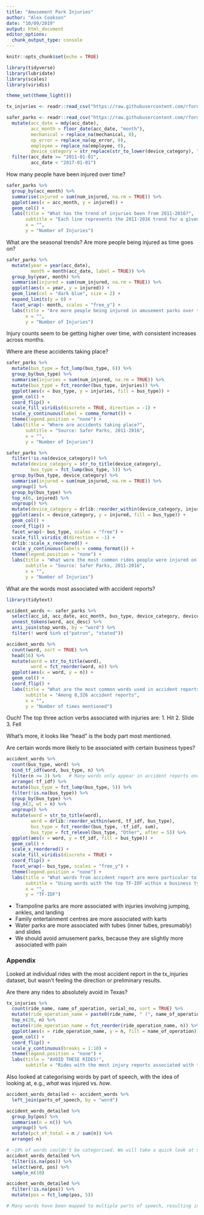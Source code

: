 ```yaml
---
title: "Amusement Park Injuries"
author: "Alex Cookson"
date: "10/09/2019"
output: html_document
editor_options: 
  chunk_output_type: console
---
```


```r
knitr::opts_chunk$set(echo = TRUE)
```

```r
library(tidyverse)
library(lubridate)
library(scales)
library(viridis)

theme_set(theme_light())

tx_injuries <- readr::read_csv("https://raw.githubusercontent.com/rfordatascience/tidytuesday/master/data/2019/2019-09-10/tx_injuries.csv")

safer_parks <- readr::read_csv("https://raw.githubusercontent.com/rfordatascience/tidytuesday/master/data/2019/2019-09-10/saferparks.csv") %>%
  mutate(acc_date = mdy(acc_date),
         acc_month = floor_date(acc_date, "month"),
         mechanical = replace_na(mechanical, 0),
         op_error = replace_na(op_error, 0),
         employee = replace_na(employee, 0),
         device_category = str_replace(str_to_lower(device_category), "unknown", NA_character_)) %>%
  filter(acc_date >= "2011-01-01",
         acc_date < "2017-01-01")
```

How many people have been injured over time?

```r
safer_parks %>%
  group_by(acc_month) %>%
  summarise(injured = sum(num_injured, na.rm = TRUE)) %>%
  ggplot(aes(x = acc_month, y = injured)) +
  geom_col() +
  labs(title = "What has the trend of injuries been from 2011-2016?",
       subtitle = "Each line represents the 2011-2016 trend for a given month",
       x = "",
       y = "Number of Injuries")
```

What are the seasonal trends? Are more people being injured as time goes on?

```r
safer_parks %>%
  mutate(year = year(acc_date),
         month = month(acc_date, label = TRUE)) %>%
  group_by(year, month) %>%
  summarise(injured = sum(num_injured, na.rm = TRUE)) %>%
  ggplot(aes(x = year, y = injured)) +
  geom_line(col = "dark blue", size = 2) +
  expand_limits(y = 0) +
  facet_wrap(~ month, scales = "free_y") +
  labs(title = "Are more people being injured in amusement parks over time?",
       x = "",
       y = "Number of Injuries")
```

Injury counts seem to be getting higher over time, with consistent increases across months.


Where are these accidents taking place?

```r
safer_parks %>%
  mutate(bus_type = fct_lump(bus_type, 6)) %>%
  group_by(bus_type) %>%
  summarise(injuries = sum(num_injured, na.rm = TRUE)) %>%
  mutate(bus_type = fct_reorder(bus_type, injuries)) %>%
  ggplot(aes(x = bus_type, y = injuries, fill = bus_type)) +
  geom_col() +
  coord_flip() +
  scale_fill_viridis(discrete = TRUE, direction = -1) +
  scale_y_continuous(label = comma_format()) +
  theme(legend.position = "none") +
  labs(title = "Where are accidents taking place?",
       subtitle = "Source: Safer Parks, 2011-2016",
       x = "",
       y = "Number of Injuries")
```

```r
safer_parks %>%
  filter(!is.na(device_category)) %>%
  mutate(device_category = str_to_title(device_category),
         bus_type = fct_lump(bus_type, 5)) %>%
  group_by(bus_type, device_category) %>%
  summarise(injured = sum(num_injured, na.rm = TRUE)) %>%
  ungroup() %>%
  group_by(bus_type) %>%
  top_n(6, injured) %>%
  ungroup() %>%
  mutate(device_category = drlib::reorder_within(device_category, injured, bus_type)) %>%
  ggplot(aes(x = device_category, y = injured, fill = bus_type)) +
  geom_col() +
  coord_flip() +
  facet_wrap(~ bus_type, scales = "free") +
  scale_fill_viridis_d(direction = -1) +
  drlib::scale_x_reordered() +
  scale_y_continuous(labels = comma_format()) +
  theme(legend.position = "none") +
  labs(title = "What were the most common rides people were injured on?",
       subtitle = "Source: Safer Parks, 2011-2016",
       x = "",
       y = "Number of Injuries")
```

What are the words most associated with accident reports?

```r
library(tidytext)

accident_words <- safer_parks %>%
  select(acc_id, acc_date, acc_month, bus_type, device_category, device_type, acc_desc) %>%
  unnest_tokens(word, acc_desc) %>%
  anti_join(stop_words, by = "word") %>%
  filter(! word %in% c("patron", "stated"))

accident_words %>%
  count(word, sort = TRUE) %>%
  head(16) %>%
  mutate(word = str_to_title(word),
         word = fct_reorder(word, n)) %>%
  ggplot(aes(x = word, y = n)) +
  geom_col() +
  coord_flip() +
  labs(title = "What are the most common words used in accident reports?",
       subtitle = "Among 8,326 accident reports",
       x = "",
       y = "Number of times mentioned")
```

Ouch! The top three action verbs associated with injuries are:
1. Hit
2. Slide
3. Fell

What's more, it looks like "head" is the body part most mentioned.

Are certain words more likely to be associated with certain business types?

```r
accident_words %>%
  count(bus_type, word) %>%
  bind_tf_idf(word, bus_type, n) %>%
  filter(n >= 3) %>%   # Many words only appear in accident reports once for a given device_category
  arrange(-tf_idf) %>%
  mutate(bus_type = fct_lump(bus_type, 5)) %>%
  filter(!is.na(bus_type)) %>%
  group_by(bus_type) %>%
  top_n(3, wt = n) %>%
  ungroup() %>%
  mutate(word = str_to_title(word),
         word = drlib::reorder_within(word, tf_idf, bus_type),
         bus_type = fct_reorder(bus_type, -tf_idf, sum),
         bus_type = fct_relevel(bus_type, "Other", after = 5)) %>%
  ggplot(aes(x = word, y = tf_idf, fill = bus_type)) +
  geom_col() +
  scale_x_reordered() +
  scale_fill_viridis(discrete = TRUE) +
  coord_flip() +
  facet_wrap(~ bus_type, scales = "free_y") +
  theme(legend.position = "none") +
  labs(title = "What words from accident report are more particular to a certain type of business?",
       subtitle = "Using words with the top TF-IDF within a business type",
       x = "",
       y = "TF-IDF")
```

* Trampoline parks are more associated with injuries involving jumping, ankles, and landing
* Family entertainment centres are more associated with karts
* Water parks are more associated with tubes (inner tubes, presumably) and slides
* We should avoid amusement parks, because they are slightly more associated with pain

### Appendix

Looked at individual rides with the most accident report in the tx_injuries dataset, but wasn't feeling the direction or preliminary results.

Are there any rides to absolutely avoid in Texas?

```r
tx_injuries %>%
  count(ride_name, name_of_operation, serial_no, sort = TRUE) %>%
  mutate(ride_operation_name = paste0(ride_name, " (", name_of_operation, ")")) %>%
  top_n(20, n) %>%
  mutate(ride_operation_name = fct_reorder(ride_operation_name, n)) %>%
  ggplot(aes(x = ride_operation_name, y = n, fill = name_of_operation)) +
  geom_col() +
  coord_flip() +
  scale_y_continuous(breaks = 1:10) +
  theme(legend.position = "none") +
  labs(title = "AVOID THESE RIDES!",
       subtitle = "Rides with the most injury reports associated with them")
```

Also looked at categorising words by part of speech, with the idea of looking at, e.g., *what* was injured vs. *how*.

```r
accident_words_detailed <- accident_words %>%
  left_join(parts_of_speech, by = "word")

accident_words_detailed %>%
  group_by(pos) %>%
  summarise(n = n()) %>%
  ungroup() %>%
  mutate(pct_of_total = n / sum(n)) %>%
  arrange(-n)

# ~10% of words couldn't be categorised. We will take a quick look at some examples.
accident_words_detailed %>%
  filter(is.na(pos)) %>%
  select(word, pos) %>%
  sample_n(10)

accident_words_detailed %>%
  filter(!is.na(pos)) %>%
  mutate(pos = fct_lump(pos, 5))

# Many words have been mapped to multiple parts of speech, resulting in duplication of words and uncertainty around what part of speech it actually represents in the description. This is getting into deeper NLP, which would get pretty involved, so we'll put it aside for now.
```
